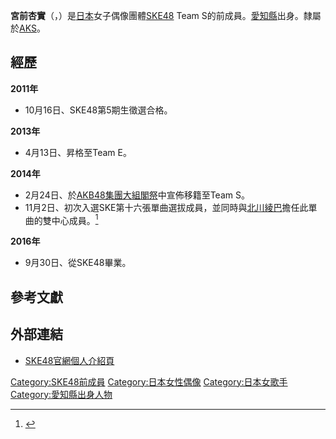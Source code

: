 {{Infobox AKB48 member
|名稱 = 宮前杏實
|日文原名 = 宮前 杏実
|假名 = みやまえ あみ
|羅馬拼音 = MIYAMAE AMI
|圖像 = 
|圖像說明 = 
|暱稱 = AMI（{{lang|ja|あみ}}）
|國籍 = {{JPN}}
|生年 = 1997
|生月 = 9
|生日 = 9
|出身地點 = {{JPN}}[[愛知縣|愛知縣]]
|血型 = A型
|身高 = 165cm
|出道作品 =《[[單戀Finally|單戀Finally]]》
|出道日期 = 
|加入時期 = 第5期
|唱片公司 = 
|經紀公司 = [[AKS|AKS]]
|所屬團體 = [[SKE48|SKE48]]
|所屬隊伍 = Team S
|兼任隊伍 = 
|選拔次數 = 1次
|第四屆總選舉排名 = 未入圍
|第五屆總選舉排名 = 未入圍
|第六屆總選舉排名 = 未入圍
|第七屆總選舉排名 = 第45名
|第八屆總選舉排名 = 第65名
|相關團體 = 
|官方網站 = http://www.ske48.co.jp/profile/?id=miyamae_ami SKE48官方網站｜宮前杏実
}}
'''宮前杏實'''（{{lang-ja|宮前杏実}}，{{bd|1997年|9月9日||}}）是[[日本|日本]]女子偶像團體[[SKE48|SKE48]] Team S的前成員。[[愛知縣|愛知縣]]出身。隸屬於[[AKS|AKS]]。

== 經歷 ==
'''2011年'''
* 10月16日、SKE48第5期生徵選合格。
'''2013年'''
* 4月13日、昇格至Team E。
'''2014年'''
* 2月24日、於[[AKB48集團大組閣祭|AKB48集團大組閣祭]]中宣佈移籍至Team S。
* 11月2日、初次入選SKE第十六張單曲選拔成員，並同時與[[北川綾巴|北川綾巴]]擔任此單曲的雙中心成員。<ref>{{cite web |url=http://thepage.jp/detail/20141103-00000002-wordleaf |script-title=ja:SKE48新曲のセンターは新世代の北川綾巴と宮前杏実 |date=2014-11-03 |access-date=2014-12-06 |archive-url=https://web.archive.org/web/20141223213013/http://thepage.jp/detail/20141103-00000002-wordleaf |archive-date=2014-12-23 |dead-url=yes }}</ref>
'''2016年'''
* 9月30日、從SKE48畢業。

== 參考文獻 ==
{{Reflist}}

== 外部連結 ==
* [http://www.ske48.co.jp/profile/?id=miyamae_ami SKE48官網個人介紹頁]{{Wayback|url=http://www.ske48.co.jp/profile/?id=miyamae_ami |date=20160523011543 }}{{ja}}

{{SKE48}}

{{DEFAULTSORT:Miyamae Ami}}
[[Category:SKE48前成員|Category:SKE48前成員]]
[[Category:日本女性偶像|Category:日本女性偶像]]
[[Category:日本女歌手|Category:日本女歌手]]
[[Category:愛知縣出身人物|Category:愛知縣出身人物]]